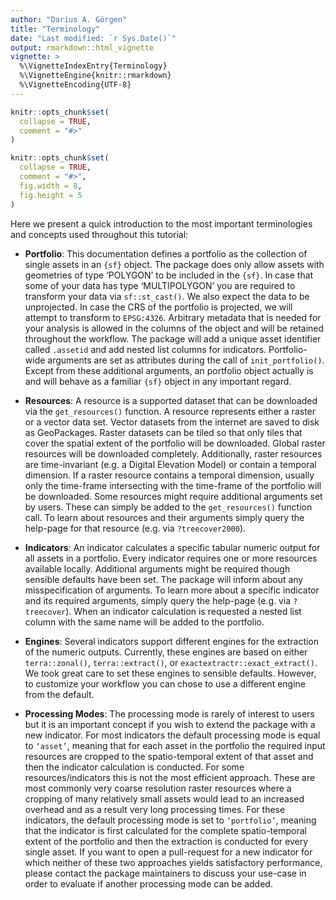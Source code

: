 ```yaml
---
author: "Darius A. Görgen"
title: "Terminology"
date: "Last modified: `r Sys.Date()`"
output: rmarkdown::html_vignette
vignette: >
  %\VignetteIndexEntry{Terminology}
  %\VignetteEngine{knitr::rmarkdown}
  %\VignetteEncoding{UTF-8}
---
```


```r
knitr::opts_chunk$set(
  collapse = TRUE,
  comment = "#>"
)
```

```r
knitr::opts_chunk$set(
  collapse = TRUE,
  comment = "#>",
  fig.width = 8,
  fig.height = 5
)
```

Here we present a quick introduction to the most important terminologies and concepts
used throughout this tutorial:

- **Portfolio**: This documentation defines a portfolio as
the collection of single assets in an <code>{sf}</code> object. The package
does only allow assets with geometries of type 'POLYGON' to be included in the <code>{sf}</code>.
In case that some of your data has type 'MULTIPOLYGON' you are required to 
transform your data via <code>sf::st_cast()</code>. We also expect the data to be unprojected.
In case the CRS of the portfolio is projected, we will attempt to transform to
<code>EPSG:4326</code>. Arbitrary metadata that is needed for your analysis is allowed
in the columns of the object and will be retained throughout the workflow.
The package will add a unique asset identifier called <code>.assetid</code> and
add nested list columns for indicators. Portfolio-wide arguments are set as 
attributes during the call of <code>init_portfolio()</code>. Except from these additional
arguments, an portfolio object actually is and will behave as a familiar <code>{sf}</code>
object in any important regard.

- **Resources**: A resource is a supported dataset that can be downloaded via the 
<code>get_resources()</code> function. A resource represents either a raster or a 
vector data set. Vector datasets from the internet are saved to disk as
GeoPackages. Raster datasets can be tiled so that only tiles that cover the 
spatial extent of the portfolio will be downloaded. Global raster resources will
be downloaded completely. Additionally, raster resources are time-invariant
(e.g. a Digital Elevation Model) or contain a temporal dimension. If a raster
resource contains a temporal dimension, usually only the time-frame intersecting
with the time-frame of the portfolio will be downloaded. Some resources might
require additional arguments set by users. These can simply be added to the 
<code>get_resources()</code> function call. To learn about resources and
their arguments simply query the help-page for that resource (e.g. via <code>?treecover2000</code>).

- **Indicators**: An indicator calculates a specific tabular numeric output for all
assets in a portfolio. Every indicator requires one or more resources available
locally. Additional arguments might be required though sensible defaults have been
set. The package will inform about any misspecification of arguments.
To learn more about a specific indicator and its required arguments,
simply query the help-page (e.g. via <code>?treecover</code>). When an indicator 
calculation is requested a nested list column with the same name will be added
to the portfolio.

- **Engines**: Several indicators support different engines for the extraction of
the numeric outputs. Currently, these engines are based on either <code>terra::zonal()</code>,
<code>terra::extract()</code>, or <code>exactextractr::exact_extract()</code>. We took 
great care to set these engines to sensible defaults. However, to 
customize your workflow you can chose to use a different engine from the default.

- **Processing Modes**: The processing mode is rarely of interest to users but it is
an important concept if you wish to extend the package with a new indicator. For 
most indicators the default processing mode is equal to <code>'asset'</code>, meaning
that for each asset in the portfolio the required input resources are cropped
to the spatio-temporal extent of that asset and then the indicator calculation 
is conducted. For some resources/indicators this is not the most efficient approach.
These are most commonly very coarse resolution raster resources where a cropping
of many relatively small assets would lead to an increased overhead and as a result
very long processing times. For these indicators, the default processing mode is
set to <code>'portfolio'</code>, meaning that the indicator is first calculated for the
complete spatio-temporal extent of the portfolio and then the extraction is conducted
for every single asset. If you want to open a pull-request for a new indicator for
which neither of these two approaches yields satisfactory performance, please contact
the package maintainers to discuss your use-case in order to evaluate if another
processing mode can be added.

